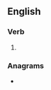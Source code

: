 ==English==

===Verb===
{{head|en|present participle}}

# {{present participle of|depose|lang=en|nocat=1}}

===Anagrams===
* {{anagrams|en|a=deginops|dipsogen|disponge|pidgeons}}
